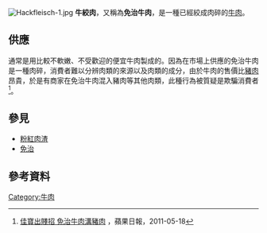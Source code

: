 [[File:Hackfleisch-1.jpg|right]]
'''牛絞肉'''，又稱為'''免治牛肉'''，是一種已經絞成肉碎的[[牛肉|牛肉]]。

== 供應 ==
通常是用比較不軟嫩、不受歡迎的便宜牛肉製成的。因為在市場上供應的免治牛肉是一種肉碎，消費者難以分辨肉類的來源以及肉類的成分，由於牛肉的售價比[[豬肉|豬肉]]昂貴，於是有商家在免治牛肉混入豬肉等其他肉類，此種行為被質疑是欺騙消費者<ref>[http://hk.apple.nextmedia.com/news/art/20110518/15263605 佳寶出賤招 免治牛肉溝豬肉] {{Wayback|url=http://hk.apple.nextmedia.com/news/art/20110518/15263605 |date=20161129205542 }}，蘋果日報，2011-05-18</ref>。

== 參見 ==
*[[粉紅肉渣|粉紅肉渣]]
*[[免治|免治]]

== 參考資料 ==
{{Reflist}}

[[Category:牛肉|Category:牛肉]]
